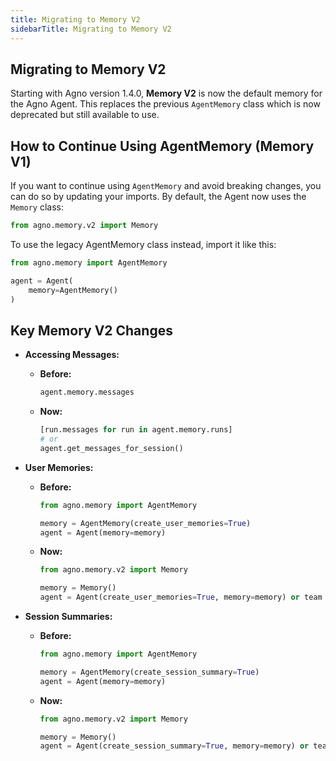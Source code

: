 ```yaml
---
title: Migrating to Memory V2
sidebarTitle: Migrating to Memory V2
---
```


## Migrating to Memory V2

Starting with Agno version 1.4.0, **Memory V2** is now the default memory for the Agno Agent. This replaces the previous `AgentMemory` class which is now deprecated but still available to use.

## How to Continue Using AgentMemory (Memory V1)

If you want to continue using `AgentMemory` and avoid breaking changes, you can do so by updating your imports. By default, the Agent now uses the `Memory` class:

```python
from agno.memory.v2 import Memory
```

To use the legacy AgentMemory class instead, import it like this:

```python
from agno.memory import AgentMemory

agent = Agent(
    memory=AgentMemory()
)
```

## Key Memory V2 Changes

- **Accessing Messages:**

  - **Before:**
    ```python
    agent.memory.messages
    ```
  - **Now:**
    ```python
    [run.messages for run in agent.memory.runs]
    # or
    agent.get_messages_for_session()
    ```

- **User Memories:**

  - **Before:**

    ```python
    from agno.memory import AgentMemory

    memory = AgentMemory(create_user_memories=True)
    agent = Agent(memory=memory)
    ```

  - **Now:**

    ```python
    from agno.memory.v2 import Memory

    memory = Memory()
    agent = Agent(create_user_memories=True, memory=memory) or team = Team(create_user_memories=True, memory=memory)
    ```

- **Session Summaries:**

  - **Before:**

    ```python
    from agno.memory import AgentMemory

    memory = AgentMemory(create_session_summary=True)
    agent = Agent(memory=memory)
    ```

  - **Now:**

    ```python
    from agno.memory.v2 import Memory

    memory = Memory()
    agent = Agent(create_session_summary=True, memory=memory) or team = Team(create_session_summary=True, memory=memory)
    ```

